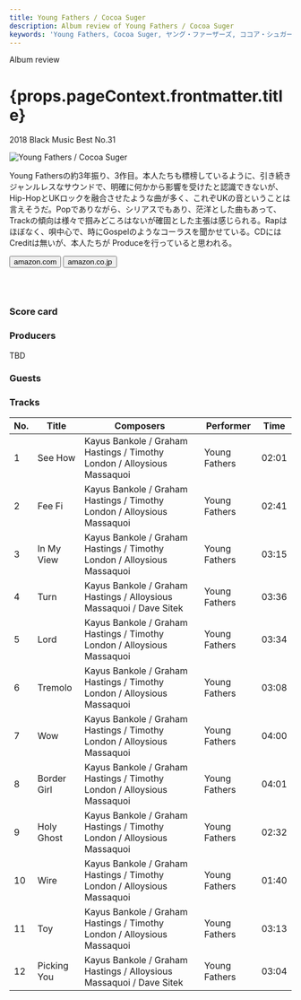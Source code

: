 ```yaml
---
title: Young Fathers / Cocoa Suger
description: Album review of Young Fathers / Cocoa Suger
keywords: 'Young Fathers, Cocoa Suger, ヤング・ファーザーズ, ココア・シュガー'
---
```




<p className="largeP">Album review</p>
<h1 className="h1--no--margin">{props.pageContext.frontmatter.title}</h1>
<p className="largeP"><Link to="/best50/2018/">2018 Black Music Best No.31</Link></p>

<Row  className="image-card-group">
	<Column colMd={"3"} colLg={"4"} noGutterMdLeft="">
       <ImageCard>

![Young Fathers / Cocoa Suger](../../images/cd/youngfathers2L.jpg) 

</ImageCard>
	</Column>
	<Column colMd={"4"} colLg={"8"} noGutterMdLeft="">
	<p>
	Young Fathersの約3年振り、3作目。本人たちも標榜しているように、引き続きジャンルレスなサウンドで、明確に何かから影響を受けたと認識できないが、Hip-HopとUKロックを融合させたような曲が多く、これぞUKの音ということは言えそうだ。Popでありながら、シリアスでもあり、茫洋とした曲もあって、Trackの傾向は様々で掴みどころはないが確固とした主張は感じられる。Rapはほぼなく、唄中心で、時にGospelのようなコーラスを聞かせている。CDにはCreditは無いが、本人たちが Produceを行っていると思われる。
	</p>
	<div>
	  <Button className="button-right-mergin"  href="https://amzn.to/2Bt4onK" kind="primary" size="small" renderIcon={ArrowUpRight24}>
      amazon.com
    </Button>
	  <Button className="button-right-mergin"  href="https://amzn.to/3hM6TSR" kind="secondary" size="small" renderIcon={ArrowUpRight24}>
      amazon.co.jp
    </Button>
	</div>
	<a style="display:inline-block;overflow:hidden;background:url(https://linkmaker.itunes.apple.com/ja-jp/lockup.svg?releaseDate=2018-03-09&kind=album&bubble=apple_music&style=mono-black) no-repeat;width:180px;height:45px;" href="https://geo.music.apple.com/jp/album/cocoa-sugar/1328795433?mt=1&app=music&ls=1&at=11lcug"></a>
	</Column>
</Row>
<Row >
	<Column colMd={"4"} colLg={"4"} noGutterMdLeft="">
		<div>
  		<h3>Score card</h3>
			<SliderJS1 value="4" />
  		<SliderJS2 value="2" />
			<SliderJS3 value="1" />
  		<SliderJS4 value="8" />
		</div>
	</Column>
	<Column colMd={"8"} colLg={"8"} noGutterMdLeft="">
		<div>
			<h3>Producers</h3>
			<p>
				TBD
			</p>
			<h3>Guests</h3>
			<p>
			</p>
		</div>
	</Column>
</Row>

<h3>Tracks</h3>

| No. |	 Title      |	 Composers                                                             	|	 Performer    |	 Time	|
| --- |	-----------	|	----------------------------------------------------------------------- |	------------- |	----- |
|	1	  |	See How     | Kayus Bankole / Graham Hastings / Timothy London / Alloysious Massaquoi	|	Young Fathers	|	02:01 |
|	2	  |	Fee Fi      | Kayus Bankole / Graham Hastings / Timothy London / Alloysious Massaquoi	|	Young Fathers	|	02:41 |
|	3	  |	In My View  | Kayus Bankole / Graham Hastings / Timothy London / Alloysious Massaquoi	|	Young Fathers	|	03:15 |
|	4	  |	Turn        | Kayus Bankole / Graham Hastings / Alloysious Massaquoi / Dave Sitek    	|	Young Fathers	|	03:36 |
|	5	  |	Lord        | Kayus Bankole / Graham Hastings / Timothy London / Alloysious Massaquoi	|	Young Fathers	|	03:34 |
|	6	  |	Tremolo     | Kayus Bankole / Graham Hastings / Timothy London / Alloysious Massaquoi	|	Young Fathers	|	03:08 |
|	7	  |	Wow         | Kayus Bankole / Graham Hastings / Timothy London / Alloysious Massaquoi	|	Young Fathers	|	04:00 |
|	8	  |	Border Girl | Kayus Bankole / Graham Hastings / Timothy London / Alloysious Massaquoi	|	Young Fathers	|	04:01 |
|	9	  |	Holy Ghost  | Kayus Bankole / Graham Hastings / Timothy London / Alloysious Massaquoi	|	Young Fathers	|	02:32 |
|	10	|	Wire        | Kayus Bankole / Graham Hastings / Timothy London / Alloysious Massaquoi	|	Young Fathers	|	01:40 |
|	11	|	Toy         | Kayus Bankole / Graham Hastings / Timothy London / Alloysious Massaquoi	|	Young Fathers	|	03:13 |
|	12	|	Picking You | Kayus Bankole / Graham Hastings / Alloysious Massaquoi / Dave Sitek    	|	Young Fathers	|	03:04 |
